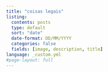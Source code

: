 ```yaml
---
title: "coisas legais"
listing:
  contents: posts
  type: default
  sort: "date"
  date-format: DD/MM/YYYY
  categories: false
  fields: [image, description, title]
language: _custom.yml
#page-layout: full
---
```

